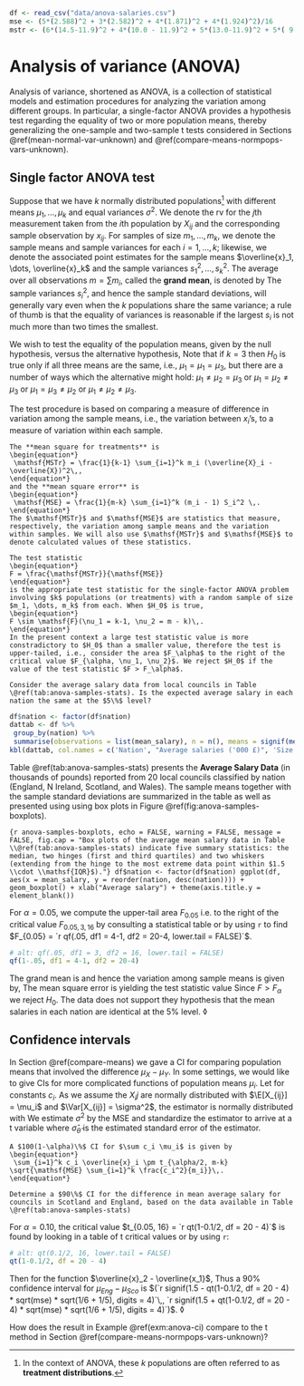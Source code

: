 ```r
df <- read_csv("data/anova-salaries.csv")
mse <- (5*(2.588)^2 + 3*(2.582)^2 + 4*(1.871)^2 + 4*(1.924)^2)/16
mstr <- (6*(14.5-11.9)^2 + 4*(10.0 - 11.9)^2 + 5*(13.0-11.9)^2 + 5*( 9.2 - 11.9)^2) / 3
```

# Analysis of variance (ANOVA) {#anova}

Analysis of variance, shortened as ANOVA, is a collection of statistical models and estimation procedures for analyzing the variation among different groups. In particular, a single-factor ANOVA provides a hypothesis test regarding the equality of two or more population means, thereby generalizing the one-sample and two-sample $\mathsf{t}$ tests considered in Sections \@ref(mean-normal-var-unknown) and \@ref(compare-means-normpops-vars-unknown).

## Single factor ANOVA test {#anova-single-factor-test}

Suppose that we have $k$ normally distributed populations^[In the context of ANOVA, these $k$ populations are often referred to as **treatment distributions**.] with different means $\mu_1, \dots, \mu_k$ and equal variances $\sigma^2$. We denote the rv for the $j$th measurement taken from the $i$th population by $X_{ij}$ and the corresponding sample observation by $x_{ij}$. For samples of size $m_1, \dots, m_k$, we denote the sample means
\begin{equation*}
 \overline{X}_i = \frac{1}{m_i} \sum_{j=1}^{m_i} X_{ij}\,, 
\end{equation*}
and sample variances 
\begin{equation*}
 S_i^2 = \frac{1}{m_i - 1} \sum_{j=1}^{m_i} (X_{ij} - \overline{X}_{i})^2\,,
\end{equation*}
for each $i = 1, \dots, k$; likewise, we denote the associated point estimates for the sample means $\overline{x}_1, \dots, \overline{x}_k$ and the sample variances $s_1^2, \dots, s_k^2$. The average over all observations $m = \sum m_i$, called the **grand mean**, is denoted by 
\begin{equation*}
 \overline{X} = \frac{1}{m} \sum_{i=1}^k \sum_{j=1}^{m_i} X_{ij}\,.
\end{equation*} 
The sample variances $s_i^2$, and hence the sample standard deviations, will generally vary even when the $k$ populations share the same variance; a rule of thumb is that the equality of variances is reasonable if the largest $s_i$ is not much more than two times the smallest. 

We wish to test the equality of the population means, given by the null hypothesis,
\begin{equation*}
 H_0 : \mu_1 = \mu_2 = \cdots = \mu_k\,,
\end{equation*}
versus the alternative hypothesis,
\begin{equation*}
 H_a : \text{at least two}\; \mu_i \; \text{differ}\,.
\end{equation*}
Note that if $k=3$ then $H_0$ is true only if all three means are the same, i.e., $\mu_1 = \mu_1 = \mu_3$, but there are a number of ways which the alternative might hold: $\mu_1 \neq \mu_2 = \mu_3$ or $\mu_1 = \mu_2 \neq \mu_3$ or $\mu_1 = \mu_3 \neq \mu_2$ or $\mu_1 \neq \mu_2 \neq \mu_3$. 

The test procedure is based on comparing a measure of difference in variation among the sample means, i.e., the variation between $x_i$'s, to a measure of variation within each sample.  

```definition
The **mean square for treatments** is 
\begin{equation*}
 \mathsf{MSTr} = \frac{1}{k-1} \sum_{i=1}^k m_i (\overline{X}_i - \overline{X})^2\,,
\end{equation*}
and the **mean square error** is 
\begin{equation*}
 \mathsf{MSE} = \frac{1}{m-k} \sum_{i=1}^k (m_i - 1) S_i^2 \,.
\end{equation*}
The $\mathsf{MSTr}$ and $\mathsf{MSE}$ are statistics that measure, respectively, the variation among sample means and the variation within samples. We will also use $\mathsf{MSTr}$ and $\mathsf{MSE}$ to denote calculated values of these statistics. 
```

```proposition
The test statistic 
\begin{equation*}
F = \frac{\mathsf{MSTr}}{\mathsf{MSE}} 
\end{equation*}
is the appropriate test statistic for the single-factor ANOVA problem involving $k$ populations (or treatments) with a random sample of size $m_1, \dots, m_k$ from each. When $H_0$ is true, 
\begin{equation*}
F \sim \mathsf{F}(\nu_1 = k-1, \nu_2 = m - k)\,.
\end{equation*}
In the present context a large test statistic value is more constradictory to $H_0$ than a smaller value, therefore the test is upper-tailed, i.e., consider the area $F_\alpha$ to the right of the critical value $F_{\alpha, \nu_1, \nu_2}$. We reject $H_0$ if the value of the test statistic $F > F_\alpha$.
```   


```example
Consider the average salary data from local councils in Table \@ref(tab:anova-samples-stats). Is the expected average salary in each nation the same at the $5\%$ level?
```  

```r
df$nation <- factor(df$nation)
dattab <- df %>%
 group_by(nation) %>%
 summarise(observations = list(mean_salary), n = n(), means = signif(mean(mean_salary), digits = 4), ssds = signif(sd(mean_salary), digits = 4))
kbl(dattab, col.names = c('Nation', "Average salaries ('000 £)", 'Size $(m_i)$', 'Sample Mean $(\\overline{x}_i)$', 'Sample SD $(s_i)$'), align = c("l", "l", "c", "c", "c"), caption = "**Average Salary Data** reported from $20$ local councils.", booktabs = T, escape = F) %>% kable_styling(latex_options = c("striped", "hold_position"))
```   

:::{.tipblock data-latex=""}
Table \@ref(tab:anova-samples-stats) presents the **Average Salary Data** (in thousands of pounds) reported from 20 local councils classified by nation (England, N Ireland, Scotland, and Wales). The sample means together with the sample standard deviations are summarized in the table as well as presented using using box plots in Figure \@ref(fig:anova-samples-boxplots).  
:::   

```{r anova-samples-boxplots, echo = FALSE, warning = FALSE, message = FALSE, fig.cap = "Box plots of the average mean salary data in Table \\@ref(tab:anova-samples-stats) indicate five summary statistics: the median, two hinges (first and third quartiles) and two whiskers (extending from the hinge to the most extreme data point within $1.5 \\cdot \\mathsf{IQR}$)."}
df$nation <- factor(df$nation)
ggplot(df, aes(x = mean_salary, y = reorder(nation, desc(nation)))) + geom_boxplot() + xlab("Average salary") + theme(axis.title.y = element_blank())
```      

For $\alpha = 0.05$, we compute the upper-tail area $F_{0.05}$ i.e. to the right of the critical value $F_{0.05, 3, 16}$ by consulting a statistical table or by using `r` to find $F_{0.05} = `r qf(.05, df1 = 4-1, df2 = 20-4, lower.tail = FALSE)`$.

```r
# alt: qf(.05, df1 = 3, df2 = 16, lower.tail = FALSE)
qf(1-.05, df1 = 4-1, df2 = 20-4) 
```  
 
The grand mean is 
\begin{equation*}
 \overline{x} = \frac{17 + 12 + 18 + \cdots + 8 + 7 + 9}{20} = `r mean(df$mean_salary)`\,,
\end{equation*}
and hence the variation among sample means is given by,
\begin{equation*}
\begin{aligned}
 \mathsf{MSTr} &= \frac{1}{4-1} \left(m_1(\overline{x}_1 - \overline{x})^2 + \cdots + m_4 (\overline{x}_4 - \overline{x})^2\right) \\
 &= \left(6 (14.5-11.9)^2 + 4(10.0 - 11.9)^2 + 5(13.0-11.9)^2 + 5 ( 9.2 - 11.9)^2\right) / 3 \\
 &= `r mstr` \,.
\end{aligned}
\end{equation*}
The mean square error is
\begin{equation*}
 \begin{aligned}
 \mathsf{MSE} & = \frac{1}{20-4} \left((m_1 - 1)s_1^2 + \cdots (m_4-1)s_4^2\right)\\ 
  &= \frac{5(2.588)^2 + 3(2.582)^2 + 4(1.871)^2 + 4(1.924)^2}{16} \\
  &= `r mse`
 \end{aligned}
\end{equation*}
yielding the test statistic value
\begin{equation*}
 F = \frac{\mathsf{MSTr}}{\mathsf{MSE}} = \frac{`r mstr`}{`r mse`} 
 = `r mstr / mse` \,.
\end{equation*}
Since $F > F_\alpha$ we reject $H_0$. The data does not support they hypothesis that the mean salaries in each nation are identical at the $5\%$ level. $\lozenge$    

## Confidence intervals {#anova-ci}

In Section \@ref(compare-means) we gave a CI for comparing population means that involved the difference $\mu_X - \mu_Y$. In some settings, we would like to give CIs for more complicated functions of population means $\mu_i$. Let
\begin{equation*}
 \theta = \sum_{i=1}^k c_i \mu_i\,,
\end{equation*}
for constants $c_i$. As we assume the $X_ij$ are normally distributed with $\E[X_{ij}] = \mu_i$ and $\Var[X_{ij}] = \sigma^2$, the estimator
\begin{equation*}
 \widehat{\theta} = \sum_{i=1}^k c_i \overline{X}_{i}\,,
\end{equation*}
is normally distributed with
\begin{equation*}
 \Var[\widehat{\theta}] = \sum_{i=1}^k c_i^2 \Var[\overline{X}_i] = \sigma^2 \sum_{i=1}^{k} \frac{c_i^2}{m_i}\,.
\end{equation*}
We estimate $\sigma^2$ by the $\mathsf{MSE}$ and standardize the estimator to arrive at a $\mathsf{t}$ variable
\begin{equation*}
 \frac{\widehat{\theta} - \theta}{\widehat{\sigma}_{\widehat{\theta}}}\,,
\end{equation*}
where $\widehat{\sigma}_{\widehat{\theta}}$ is the estimated standard error of the estimator. 

```proposition
A $100(1-\alpha)\%$ CI for $\sum c_i \mu_i$ is given by 
\begin{equation*}
 \sum_{i=1}^k c_i \overline{x}_i \pm t_{\alpha/2, m-k} \sqrt{\mathsf{MSE} \sum_{i=1}^k \frac{c_i^2}{m_i}}\,.
\end{equation*}
```

```example
Determine a $90\%$ CI for the difference in mean average salary for councils in Scotland and England, based on the data available in Table \@ref(tab:anova-samples-stats)
```

For $\alpha = 0.10$, the critical value $t_{0.05, 16} = `r qt(1-0.1/2, df = 20 - 4)`$ is found by looking in a table of $\mathsf{t}$ critical values or by using `r`:

```r
# alt: qt(0.1/2, 16, lower.tail = FALSE)
qt(1-0.1/2, df = 20 - 4) 
```

Then for the function $\overline{x}_2 - \overline{x_1}$, 
\begin{equation*}
\begin{aligned}
(\overline{x}_{Eng} - \overline{x}_{Sco}) \pm& t_{0.05, 16} \sqrt{\mathsf{MSE}} \sqrt{\frac{1}{m_{Eng}} + \frac{1}{m_{Sco}}} \\
& = (14.5 - 13.0) \pm `r qt(1-0.1/2, df = 20 - 4)` \sqrt{`r mse`} \sqrt{\frac{1}{6} + \frac{1}{5}} \\
& = 1.5 \pm `r qt(1-0.1/2, df = 20 - 4) * sqrt(mse) * sqrt(1/6 + 1/5)`\,.
\end{aligned}
\end{equation*}
Thus a $90\%$ confidence interval for $\mu_{Eng} - \mu_{Sco}$ is $(`r signif(1.5 - qt(1-0.1/2, df = 20 - 4) * sqrt(mse) * sqrt(1/6 + 1/5), digits = 4)`\,, `r signif(1.5 + qt(1-0.1/2, df = 20 - 4) * sqrt(mse) * sqrt(1/6 + 1/5), digits = 4)`)$. $\lozenge$   

:::{.warningblock data-latex=""}
How does the result in Example \@ref(exm:anova-ci) compare to the $\mathsf{t}$ method in Section \@ref(compare-means-normpops-vars-unknown)?
:::